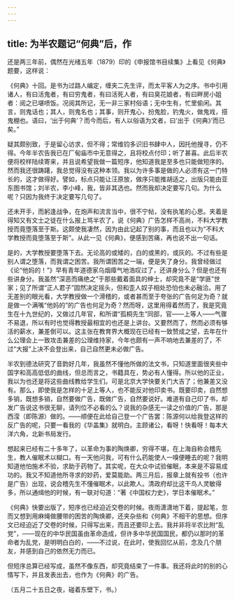 ```yaml
---
---
---
```

title: 为半农题记“何典”后，作
---



还是两三年前，偶然在光绪五年（1879）印的《申报馆书目续集》上看见《何典》题要，这样说：

《何典》十回。是书为过路人编定，缠夹二先生评，而太平客人为之序。书中引用诸人，有曰活鬼者，有曰穷鬼者，有曰活死人者，有曰臭花娘者，有曰畔房小姐者：阅之已堪喷饭。况阅其所记，无一非三家村俗语；无中生有，忙里偷闲。其言，则鬼话也；其人，则鬼名也；其事，则开鬼心，扮鬼脸，钓鬼火，做鬼戏，搭鬼棚也。语曰，‘出于何典’？而今而后，有人以俗语为文者，曰‘出于《何典》’而已矣。”

疑其颇别致，于是留心访求，但不得；常维钧多识旧书肆中人，因托他搜寻，仍不得。今年半农告我已在厂甸庙市中无意得之，且将校点付印；听了甚喜。此后半农便将校样陆续寄来，并且说希望我做一篇短序，他知道我是至多也只能做短序的。然而我还很踌躇，我总觉得没有这种本领。我以为许多事是做的人必须有这一门特长的，这才做得好。譬如，标点只能让汪原放，做序只能推胡适之，出版只能由亚东图书馆；刘半农，李小峰，我，皆非其选也。然而我却决定要写几句。为什么呢？只因为我终于决定要写几句了。

还未开手，而躬逢战争，在炮声和流言当中，很不宁帖，没有执笔的心思。夹着是得知又有文士之徒在什么报上骂半农了，说《何典》广告怎样不高尚，不料大学教授而竟堕落至于斯。这颇使我凄然，因为由此记起了别的事，而且也以为“不料大学教授而竟堕落至于斯”。从此一见《何典》，便感到苦痛，再也说不出一句话。

是的，大学教授要堕落下去。无论高的或矮的，白的或黑的，或灰的。不过有些是别人谓之堕落，而我谓之困苦。我所谓困苦之一端，便是失了身分。我曾经做过《论“他妈的！”》早有青年道德家乌烟瘴气地浩叹过了，还讲身分么？但是也还有些讲身分。我虽然“深恶而痛绝之”于那些戴着面具的绅士，却究竟不是“学匪”世家；见了所谓“正人君子”固然决定摇头，但和歪人奴子相处恐怕也未必融洽。用了无差别的眼光看，大学教授做一个滑稽的，或者甚而至于夸张的广告何足为奇？就是做一个满嘴“他妈的”的广告也何足为奇？然而呀，这里用得着然而了，我是究竟生在十九世纪的，又做过几年官，和所谓“孤桐先生”同部，官——上等人——气骤不易退，所以有时也觉得教授最相宜的也还是上讲台。又要然而了，然而必须有够活的薪水，兼差倒可以。这主张在教育界大概现在已经有一致赞成之望，去年在什么公理会上一致攻击兼差的公理维持家，今年也颇有一声不响地去兼差的了，不过“大报”上决不会登出来，自己自然更未必做广告。

半农到德法研究了音韵好几年，我虽然不懂他所做的法文书，只知道里面很夹些中国字和高高低低的曲线，但总而言之，书籍具在，势必有人懂得。所以他的正业，我以为也还是将这些曲线教给学生们。可是北京大学快要关门大吉了；他兼差又没有。那么，即使我是怎样的十足上等人，也不能反对他印卖书。既要印卖，自然想多销，既想多销，自然要做广告，既做广告，自然要说好。难道有自己印了书，却发广告说这书很无聊，请列位不必看的么？说我的杂感无一读之价值的广告，那是西滢（即陈源）做的。——顺便在此给自己登一个广告罢：陈源何以给我登这样的反广告的呢，只要一看我的《华盖集》就明白。主顾诸公，看呀！快看呀！每本大洋六角，北新书局发行。

想起来已经有二十多年了，以革命为事的陶焕卿，穷得不堪，在上海自称会稽先生，教人催眠术以糊口。有一天他问我，可有什么药能使人一嗅便睡去的呢？我明知道他怕施术不验，求助于药物了。其实呢，在大众中试验催眠，本来是不容易成功的。我又不知道他所寻求的妙药，爱莫能助。两三月后，报章上就有投书（也许是广告）出现，说会稽先生不懂催眠术，以此欺人。清政府却比这干鸟人灵敏得多，所以通缉他的时候，有一联对句道：“著《中国权力史》，学日本催眠术。”

《何典》快要出版了，短序也已经迫近交卷的时候。夜雨潇潇地下着，提起笔，忽而又想到用麻绳做腰带的困苦的陶焕卿，还夹杂些和《何典》不相干的思想。但序文已经迫近了交卷的时候，只得写出来，而且还要印上去。我并非将半农比附“乱党”，——现在的中华民国虽由革命造成，但许多中华民国国民，都仍以那时的革命者为乱党，是明明白白的，——不过说，在此时，使我回忆从前，念及几个朋友，并感到自己的依然无力而已。

但短序总算已经写成，虽然不像东西，却究竟结束了一件事。我还将此时的别的心情写下，并且发表出去，也作为《何典》的广告。

（五月二十五日之夜，碰着东壁下，书。）